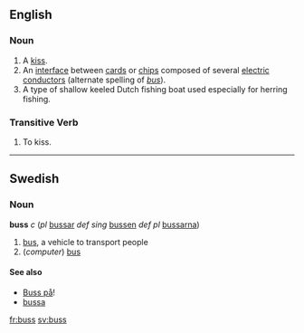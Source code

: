 ==English==


===Noun===

# A [[kiss]].
# An [[interface]] between [[card]]s or [[chip]]s composed of several [[electric]] [[conductor]]s (alternate spelling of ''[[bus]]'').
# A type of shallow keeled Dutch fishing boat used especially for herring fishing.

===Transitive Verb===

# To kiss.
----
==Swedish==
===Noun===
'''buss''' ''c'' (''pl'' [[bussar]] ''def sing'' [[bussen]] ''def pl'' [[bussarna]])

#[[bus]], a vehicle to transport people
#(''computer'') [[bus]]


====See also====
*[[Buss på]]!
*[[bussa]]

[[fr:buss]]
[[sv:buss]]